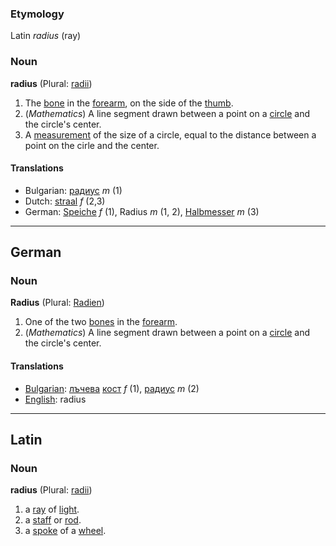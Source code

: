 ===Etymology===
Latin ''radius'' (ray)

===Noun===
'''radius''' (Plural: [[radii]])

# The [[bone]] in the [[forearm]], on the side of the [[thumb]].
# (''Mathematics'') A line segment drawn between a point on a [[circle]] and the circle's center.
# A [[measurement]] of the size of a circle, equal to the distance between a point on the cirle and the center.

====Translations====
*Bulgarian: [[радиус]] ''m'' (1)
*Dutch: [[straal]] ''f'' (2,3)
*German: [[Speiche]] ''f'' (1), Radius ''m'' (1, 2), [[Halbmesser]] ''m'' (3)

----
==German==
===Noun===
'''Radius''' (Plural: [[Radien]])

# One of the two [[bone]]s in the [[forearm]].
# (''Mathematics'') A line segment drawn between a point on a [[circle]] and the circle's center.

====Translations====
*[[Bulgarian]]: [[лъчев]]а [[кост]] ''f'' (1), [[радиус]] ''m'' (2)
*[[English]]: radius

----
==Latin==
===Noun===
'''radius''' (Plural: [[radii]])

#a [[ray]] of [[light]].
#a [[staff]] or [[rod]].
#a [[spoke]] of a [[wheel]].